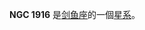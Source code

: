 {{NGCInfoBox|NGCID=NGC 1916|發現者=約翰·弗里德里希·威廉·赫歇爾|發現日期=1834年11月3日|其他編號=ESO 56-SC98|曆元=J2000.0|赤經=5時18分36.5秒
|赤緯=-69°24'25"|星座=剑鱼座|星體=星系|星等=10.4|表面亮度=|藍等=11.2}}

'''NGC 1916''' 是[[剑鱼座|剑鱼座]]的一個[[星系|星系]]。

{{NGCReference|1916}}
{{Catalogs|NGC=1916}}